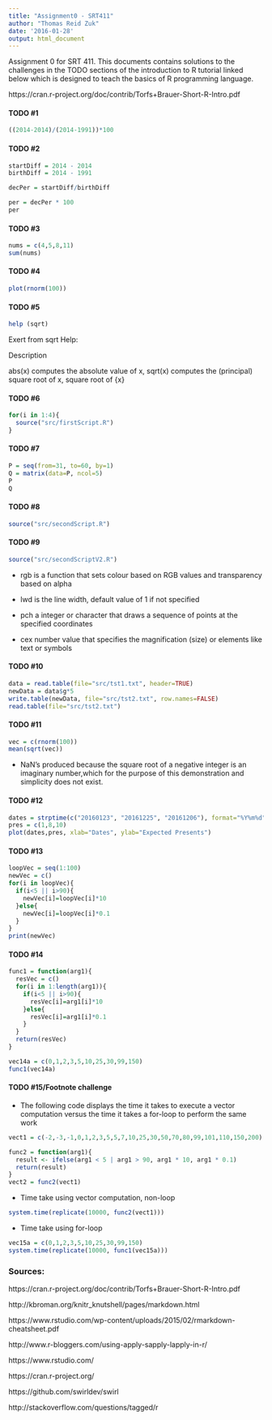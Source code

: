 ```yaml
---
title: "Assignment0 - SRT411"
author: "Thomas Reid Zuk"
date: '2016-01-28'
output: html_document
---
```

Assignment 0 for SRT 411.  This documents contains solutions to the challenges in the TODO sections of the introduction to R tutorial linked below which is designed to teach the basics of R programming language.

https://cran.r-project.org/doc/contrib/Torfs+Brauer-Short-R-Intro.pdf

#### TODO #1
```r
((2014-2014)/(2014-1991))*100
```


#### TODO #2
```r
startDiff = 2014 - 2014
birthDiff = 2014 - 1991

decPer = startDiff/birthDiff

per = decPer * 100 
per
```

#### TODO #3
```r
nums = c(4,5,8,11)
sum(nums)
```

#### TODO #4
```r
plot(rnorm(100))
```

#### TODO #5
```r
help (sqrt)
```

Exert from sqrt Help:

Description

abs(x) computes the absolute value of x, sqrt(x) computes the (principal) square root of x, square root of {x}


#### TODO #6
```r
for(i in 1:4){
  source("src/firstScript.R")
}
```

#### TODO #7
```r
P = seq(from=31, to=60, by=1)
Q = matrix(data=P, ncol=5)
P
Q
```

#### TODO #8
```r
source("src/secondScript.R")
```


#### TODO #9
```r
source("src/secondScriptV2.R")
```

+ rgb is a function that sets colour based on RGB values and transparency based on alpha 

+ lwd is the line width, default value of 1 if not specified

+ pch a integer or character that draws a sequence of points at the specified coordinates

+ cex number value that specifies the magnification (size) or elements like text or symbols



#### TODO #10
```r
data = read.table(file="src/tst1.txt", header=TRUE)
newData = data$g*5
write.table(newData, file="src/tst2.txt", row.names=FALSE)
read.table(file="src/tst2.txt")
```

#### TODO #11
```r
vec = c(rnorm(100))
mean(sqrt(vec))
```
+ NaN's produced because the square root of a negative integer is an imaginary number,which for the purpose of this demonstration and simplicity does not exist.


#### TODO #12
```r
dates = strptime(c("20160123", "20161225", "20161206"), format="%Y%m%d")
pres = c(1,8,10)
plot(dates,pres, xlab="Dates", ylab="Expected Presents")
```

#### TODO #13
```r
loopVec = seq(1:100)
newVec = c()
for(i in loopVec){
  if(i<5 || i>90){
    newVec[i]=loopVec[i]*10
  }else{
    newVec[i]=loopVec[i]*0.1
  }
}
print(newVec)
```


#### TODO #14
```r
func1 = function(arg1){
  resVec = c()
  for(i in 1:length(arg1)){
    if(i<5 || i>90){
      resVec[i]=arg1[i]*10
    }else{
      resVec[i]=arg1[i]*0.1
    }
  }
  return(resVec)
}

vec14a = c(0,1,2,3,5,10,25,30,99,150)
func1(vec14a)
```


#### TODO #15/Footnote challenge
+ The following code displays the time it takes to execute a vector computation versus the time it takes a for-loop to perform the same work
```r
vect1 = c(-2,-3,-1,0,1,2,3,5,5,7,10,25,30,50,70,80,99,101,110,150,200)

func2 = function(arg1){
  result <- ifelse(arg1 < 5 | arg1 > 90, arg1 * 10, arg1 * 0.1)
  return(result)
}
vect2 = func2(vect1)
```
+ Time take using vector computation, non-loop
```r
system.time(replicate(10000, func2(vect1)))
```
+ Time take using for-loop
```r
vec15a = c(0,1,2,3,5,10,25,30,99,150)
system.time(replicate(10000, func1(vec15a)))

```



### Sources:

https://cran.r-project.org/doc/contrib/Torfs+Brauer-Short-R-Intro.pdf

http://kbroman.org/knitr_knutshell/pages/markdown.html

https://www.rstudio.com/wp-content/uploads/2015/02/rmarkdown-cheatsheet.pdf

http://www.r-bloggers.com/using-apply-sapply-lapply-in-r/

https://www.rstudio.com/

https://cran.r-project.org/

https://github.com/swirldev/swirl

http://stackoverflow.com/questions/tagged/r
